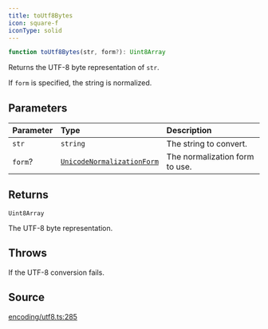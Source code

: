 ```yaml
---
title: toUtf8Bytes
icon: square-f
iconType: solid
---
```


```ts
function toUtf8Bytes(str, form?): Uint8Array
```

Returns the UTF-8 byte representation of `str`.

If `form` is specified, the string is normalized.

## Parameters

| Parameter | Type | Description |
| :------ | :------ | :------ |
| `str` | `string` | The string to convert. |
| `form`? | [`UnicodeNormalizationForm`](/sdk/content/type-aliases/UnicodeNormalizationForm) | The normalization form to use. |

## Returns

`Uint8Array`

The UTF-8 byte representation.

## Throws

If the UTF-8 conversion fails.

## Source

[encoding/utf8.ts:285](https://github.com/dominant-strategies/quais.js/blob/6a6128e5997518521d7c754be869bb860fbe0d6e/src/encoding/utf8.ts#L285)
